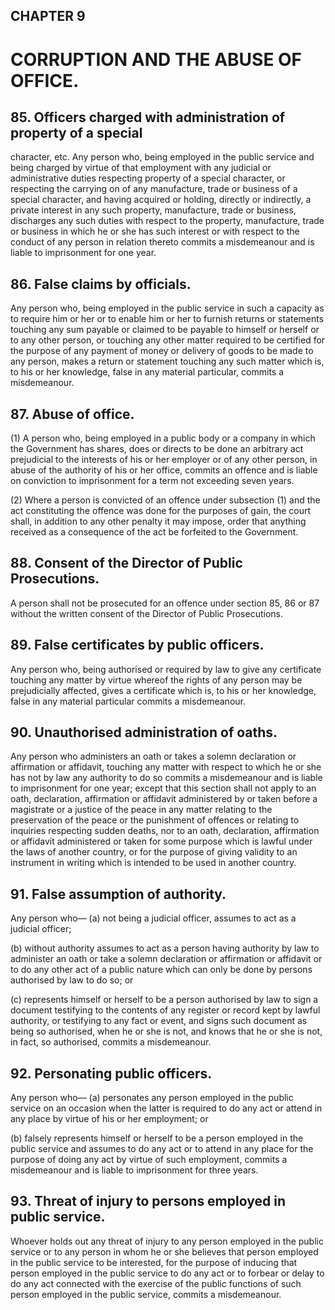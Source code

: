 ## CHAPTER 9

# CORRUPTION AND THE ABUSE OF OFFICE.

## 85. Officers charged with administration of property of a special
character, etc.
Any person who, being employed in the public service and being charged by
virtue of that employment with any judicial or administrative duties
respecting property of a special character, or respecting the carrying on of
any manufacture, trade or business of a special character, and having
acquired or holding, directly or indirectly, a private interest in any such
property, manufacture, trade or business, discharges any such duties with
respect to the property, manufacture, trade or business in which he or she has
such interest or with respect to the conduct of any person in relation thereto
commits a misdemeanour and is liable to imprisonment for one year.

## 86. False claims by officials.
Any person who, being employed in the public service in such a capacity as
to require him or her or to enable him or her to furnish returns or statements
touching any sum payable or claimed to be payable to himself or herself or
to any other person, or touching any other matter required to be certified for
the purpose of any payment of money or delivery of goods to be made to any
person, makes a return or statement touching any such matter which is, to his
or her knowledge, false in any material particular, commits a misdemeanour.

## 87. Abuse of office.
(1) A person who, being employed in a public body or a company in
which the Government has shares, does or directs to be done an arbitrary act
prejudicial to the interests of his or her employer or of any other person, in
abuse of the authority of his or her office, commits an offence and is liable
on conviction to imprisonment for a term not exceeding seven years.

(2) Where a person is convicted of an offence under subsection (1)
and the act constituting the offence was done for the purposes of gain, the
court shall, in addition to any other penalty it may impose, order that
anything received as a consequence of the act be forfeited to the Government.

## 88. Consent of the Director of Public Prosecutions.
A person shall not be prosecuted for an offence under section 85, 86 or 87
without the written consent of the Director of Public Prosecutions.

## 89. False certificates by public officers.
Any person who, being authorised or required by law to give any certificate
touching any matter by virtue whereof the rights of any person may be
prejudicially affected, gives a certificate which is, to his or her knowledge,
false in any material particular commits a misdemeanour.

## 90. Unauthorised administration of oaths.
Any person who administers an oath or takes a solemn declaration or
affirmation or affidavit, touching any matter with respect to which he or she
has not by law any authority to do so commits a misdemeanour and is liable
to imprisonment for one year; except that this section shall not apply to an
oath, declaration, affirmation or affidavit administered by or taken before a
magistrate or a justice of the peace in any matter relating to the preservation
of the peace or the punishment of offences or relating to inquiries respecting
sudden deaths, nor to an oath, declaration, affirmation or affidavit
administered or taken for some purpose which is lawful under the laws of
another country, or for the purpose of giving validity to an instrument in
writing which is intended to be used in another country.

## 91. False assumption of authority.
Any person who—
(a) not being a judicial officer, assumes to act as a judicial officer;

(b) without authority assumes to act as a person having authority by
law to administer an oath or take a solemn declaration or
affirmation or affidavit or to do any other act of a public nature
which can only be done by persons authorised by law to do so; or

(c) represents himself or herself to be a person authorised by law to
sign a document testifying to the contents of any register or
record kept by lawful authority, or testifying to any fact or event,
and signs such document as being so authorised, when he or she
is not, and knows that he or she is not, in fact, so authorised,
commits a misdemeanour.

## 92. Personating public officers.
Any person who—
(a) personates any person employed in the public service on an
occasion when the latter is required to do any act or attend in any
place by virtue of his or her employment; or

(b) falsely represents himself or herself to be a person employed in
the public service and assumes to do any act or to attend in any
place for the purpose of doing any act by virtue of such
employment,
commits a misdemeanour and is liable to imprisonment for three years.

## 93. Threat of injury to persons employed in public service.
Whoever holds out any threat of injury to any person employed in the public
service or to any person in whom he or she believes that person employed in
the public service to be interested, for the purpose of inducing that person
employed in the public service to do any act or to forbear or delay to do any
act connected with the exercise of the public functions of such person
employed in the public service, commits a misdemeanour.